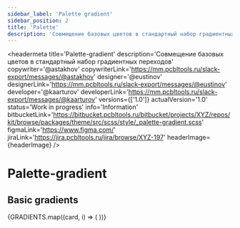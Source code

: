 ```yaml
---
sidebar_label: 'Palette gradient'
sidebar_position: 2
title: 'Palette'
description: 'Совмещение базовых цветов в стандартный набор градиентных переходов'
---
```




<headermeta
  title='Palette-gradient'
  description='Совмещение базовых цветов в стандартный набор градиентных переходов'
  copywriter='@astakhov'
  copywriterLink='https://mm.pcbltools.ru/slack-export/messages/@astakhov'
  designer='@eustinov'
  designerLink='https://mm.pcbltools.ru/slack-export/messages/@eustinov'
  developer='@kaarturov'
  developerLink='https://mm.pcbltools.ru/slack-export/messages/@kaarturov'
  versions={['1.0']}
  actualVersion='1.0'
  status='Work in progress'
  info='Information'
  bitbucketLink='https://bitbucket.pcbltools.ru/bitbucket/projects/XYZ/repos/kit/browse/packages/theme/src/scss/style/_palette-gradient.scss'
  figmaLink='https://www.figma.com/'
  jiraLink='https://jira.pcbltools.ru/jira/browse/XYZ-197'
  headerImage={headerImage}
/>

# Palette-gradient

<versionselector versionPages={[]}>
<crutch />

## Basic gradients

<docviewport codeBlock={tokens} language='json'>
  <examples>
    {GRADIENTS.map((card, i) => (
      <example key={card.id} exampleCodeJSON={card.code}>
        <card {...card} />
      </example>
    ))}
  </examples>
</docviewport>

</versionselector>
